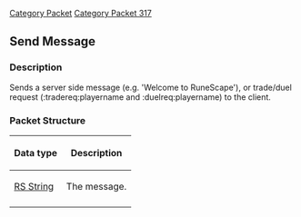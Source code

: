 [[Category Packet]]
[[Category Packet 317]]
{{packet|name=Send message|description=Sends a server message, trade or duel request to the client's chat panel.|opcode=253|type=Variable Byte|length=N/A|revision=317}}
== Send Message ==

=== Description ===

Sends a server side message (e.g. 'Welcome to RuneScape'), or trade/duel request (:tradereq:playername and :duelreq:playername) to the client.

=== Packet Structure ===

{| border=2
! Data type
! Description
|-
| [[RS String|RS String]]
| The message.
|-
|}